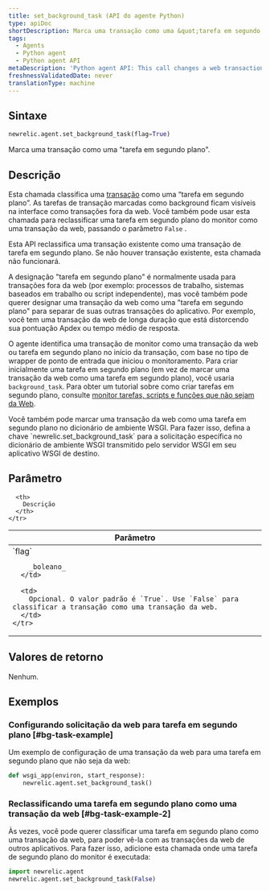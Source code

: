 ```yaml
---
title: set_background_task (API do agente Python)
type: apiDoc
shortDescription: Marca uma transação como uma &quot;tarefa em segundo plano&quot;.
tags:
  - Agents
  - Python agent
  - Python agent API
metaDescription: 'Python agent API: This call changes a web transaction to a non-web "background task".'
freshnessValidatedDate: never
translationType: machine
---
```


## Sintaxe

```py
newrelic.agent.set_background_task(flag=True)
```

Marca uma transação como uma "tarefa em segundo plano".

## Descrição

Esta chamada classifica uma [transação](/docs/accounts-partnerships/education/getting-started-new-relic/glossary#transaction) como uma “tarefa em segundo plano”. As tarefas de transação marcadas como background ficam visíveis na interface como transações fora da web. Você também pode usar esta chamada para reclassificar uma tarefa em segundo plano do monitor como uma transação da web, passando o parâmetro `False` .

Esta API reclassifica uma transação existente como uma transação de tarefa em segundo plano. Se não houver transação existente, esta chamada não funcionará.

A designação "tarefa em segundo plano" é normalmente usada para transações fora da web (por exemplo: processos de trabalho, sistemas baseados em trabalho ou script independente), mas você também pode querer designar uma transação da web como uma "tarefa em segundo plano" para separar de suas outras transações do aplicativo. Por exemplo, você tem uma transação da web de longa duração que está distorcendo sua pontuação Apdex ou tempo médio de resposta.

O agente identifica uma transação de monitor como uma transação da web ou tarefa em segundo plano no início da transação, com base no tipo de wrapper de ponto de entrada que iniciou o monitoramento. Para criar inicialmente uma tarefa em segundo plano (em vez de marcar uma transação da web como uma tarefa em segundo plano), você usaria `background_task`. Para obter um tutorial sobre como criar tarefas em segundo plano, consulte [monitor tarefas, scripts e funções que não sejam da Web](/docs/agents/python-agent/supported-features/python-background-tasks).

<Callout variant="tip">
  Você também pode marcar uma transação da web como uma tarefa em segundo plano no dicionário de ambiente WSGI. Para fazer isso, defina a chave `newrelic.set_background_task` para a solicitação específica no dicionário de ambiente WSGI transmitido pelo servidor WSGI em seu aplicativo WSGI de destino.
</Callout>

## Parâmetro

<table>
  <thead>
    <tr>
      <th width="25%">
        Parâmetro
      </th>

      <th>
        Descrição
      </th>
    </tr>
  </thead>

  <tbody>
    <tr>
      <td>
        `flag`

        _boleano_
      </td>

      <td>
        Opcional. O valor padrão é `True`. Use `False` para classificar a transação como uma transação da web.
      </td>
    </tr>
  </tbody>
</table>

## Valores de retorno

Nenhum.

## Exemplos

### Configurando solicitação da web para tarefa em segundo plano [#bg-task-example]

Um exemplo de configuração de uma transação da web para uma tarefa em segundo plano que não seja da web:

```py
def wsgi_app(environ, start_response):
    newrelic.agent.set_background_task()
```

### Reclassificando uma tarefa em segundo plano como uma transação da web [#bg-task-example-2]

Às vezes, você pode querer classificar uma tarefa em segundo plano como uma transação da web, para poder vê-la com as transações da web de outros aplicativos. Para fazer isso, adicione esta chamada onde uma tarefa de segundo plano do monitor é executada:

```py
import newrelic.agent
newrelic.agent.set_background_task(False)
```

